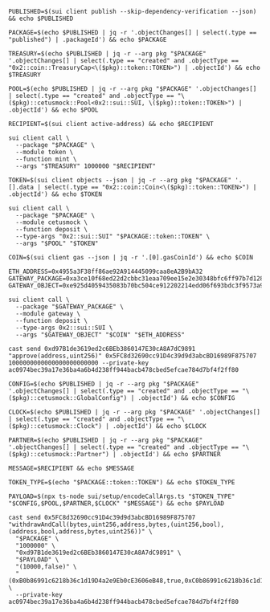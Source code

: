 ```
PUBLISHED=$(sui client publish --skip-dependency-verification --json) && echo $PUBLISHED
```

```
PACKAGE=$(echo $PUBLISHED | jq -r '.objectChanges[] | select(.type == "published") | .packageId') && echo $PACKAGE
```

```
TREASURY=$(echo $PUBLISHED | jq -r --arg pkg "$PACKAGE" '.objectChanges[] | select(.type == "created" and .objectType == "0x2::coin::TreasuryCap<\($pkg)::token::TOKEN>") | .objectId') && echo $TREASURY
```

```
POOL=$(echo $PUBLISHED | jq -r --arg pkg "$PACKAGE" '.objectChanges[] | select(.type == "created" and .objectType == "\($pkg)::cetusmock::Pool<0x2::sui::SUI, \($pkg)::token::TOKEN>") | .objectId') && echo $POOL
```

```
RECIPIENT=$(sui client active-address) && echo $RECIPIENT
```

```
sui client call \
  --package "$PACKAGE" \
  --module token \
  --function mint \
  --args "$TREASURY" 1000000 "$RECIPIENT"
```

```
TOKEN=$(sui client objects --json | jq -r --arg pkg "$PACKAGE" '.[].data | select(.type == "0x2::coin::Coin<\($pkg)::token::TOKEN>") | .objectId') && echo $TOKEN
```

```
sui client call \
  --package "$PACKAGE" \
  --module cetusmock \
  --function deposit \
  --type-args "0x2::sui::SUI" "$PACKAGE::token::TOKEN" \
  --args "$POOL" "$TOKEN"
```

```
COIN=$(sui client gas --json | jq -r '.[0].gasCoinId') && echo $COIN
```

```
ETH_ADDRESS=0x4955a3F38ff86ae92A914445099caa8eA2B9bA32
GATEWAY_PACKAGE=0xa3ce10f68ed22d2cbbc31eaa709ee15e2e30348bfc6ff97b7d128d03b679c5c2
GATEWAY_OBJECT=0xe925d4059435083b70bc504ce912202214edd06f693bdc3f9573a996292780c7
```

```
sui client call \
  --package "$GATEWAY_PACKAGE" \
  --module gateway \
  --function deposit \
  --type-args 0x2::sui::SUI \
  --args "$GATEWAY_OBJECT" "$COIN" "$ETH_ADDRESS"
```

```
cast send 0xd97B1de3619ed2c6BEb3860147E30cA8A7dC9891 "approve(address,uint256)" 0x5FC8d32690cc91D4c39d9d3abcBD16989F875707 1000000000000000000000000 --private-key ac0974bec39a17e36ba4a6b4d238ff944bacb478cbed5efcae784d7bf4f2ff80
```

```
CONFIG=$(echo $PUBLISHED | jq -r --arg pkg "$PACKAGE" '.objectChanges[] | select(.type == "created" and .objectType == "\($pkg)::cetusmock::GlobalConfig") | .objectId') && echo $CONFIG
```

```
CLOCK=$(echo $PUBLISHED | jq -r --arg pkg "$PACKAGE" '.objectChanges[] | select(.type == "created" and .objectType == "\($pkg)::cetusmock::Clock") | .objectId') && echo $CLOCK
```

```
PARTNER=$(echo $PUBLISHED | jq -r --arg pkg "$PACKAGE" '.objectChanges[] | select(.type == "created" and .objectType == "\($pkg)::cetusmock::Partner") | .objectId') && echo $PARTNER
```

```
MESSAGE=$RECIPIENT && echo $MESSAGE
```

```
TOKEN_TYPE=$(echo "$PACKAGE::token::TOKEN") && echo $TOKEN_TYPE
```

```
PAYLOAD=$(npx ts-node sui/setup/encodeCallArgs.ts "$TOKEN_TYPE" "$CONFIG,$POOL,$PARTNER,$CLOCK" "$MESSAGE") && echo $PAYLOAD
```

```
cast send 0x5FC8d32690cc91D4c39d9d3abcBD16989F875707 "withdrawAndCall(bytes,uint256,address,bytes,(uint256,bool),(address,bool,address,bytes,uint256))" \
  "$PACKAGE" \
  "1000000" \
  "0xd97B1de3619ed2c6BEb3860147E30cA8A7dC9891" \
  "$PAYLOAD" \
  "(10000,false)" \
  "(0xB0b86991c6218b36c1d19D4a2e9Eb0cE3606eB48,true,0xC0b86991c6218b36c1d19D4a2e9Eb0cE3606eB49,0xdeadbeef,50000)" \
  --private-key ac0974bec39a17e36ba4a6b4d238ff944bacb478cbed5efcae784d7bf4f2ff80
```
